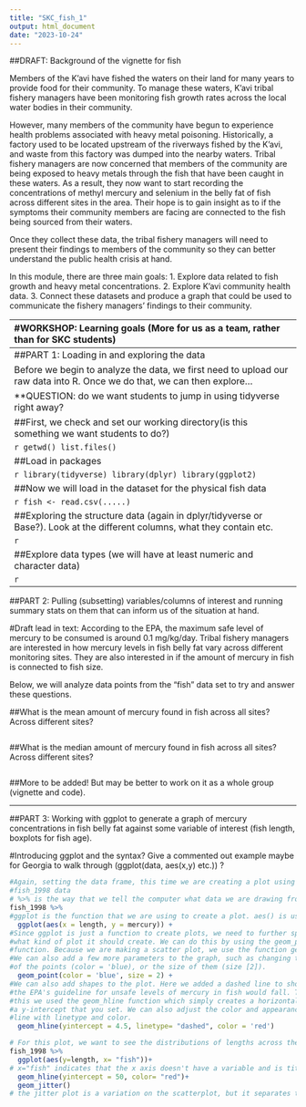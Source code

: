 ```yaml
---
title: "SKC_fish_1"
output: html_document
date: "2023-10-24"
---
```


##DRAFT: Background of the vignette for fish

Members of the K’avi have fished the waters on their land for many years
to provide food for their community. To manage these waters, K'avi tribal fishery managers have been monitoring fish growth rates across the local water bodies in their community. 


However, many members of the community have begun to experience 
health problems associated with heavy metal poisoning. 
Historically, a factory used to be located upstream of the riverways fished by 
the K’avi, and waste from this factory was dumped into the nearby waters. 
Tribal fishery managers are now concerned that members of the community 
are being exposed to heavy metals through the fish that have been caught in these
waters. As a result, they now want to start recording the concentrations of methyl
mercury and selenium in the belly fat of fish across different sites in the area.
Their hope is to gain insight as to if the symptoms their community 
members are facing are connected to the fish being sourced from their waters. 


Once they collect these data, the tribal fishery managers will need to present 
their findings to members of the community so they can better understand the
public health crisis at hand. 


In this module, there are three main goals: 
1. Explore data related to fish growth and heavy metal concentrations.
2. Explore K'avi community health data.
3. Connect these datasets and produce a graph that could be used 
to communicate the fishery managers' findings to their community. 

--------------------------------------------------------------------------------
#WORKSHOP: Learning goals (More for us as a team, rather than for SKC students)

1. Students become more comfortable opening R and loading in data from an 
external data file. 
  - Considerations: do we want this file to be a csv? 
  
2. Students gain exposure to basic commands to explore their data before 
they begin to analyze it. 
  - Considerations: are these coded in baseR, do we want students to use tidyverse?
  
3. Students gain experience loading in packages (tidyverse and ggplot). 

4. Students gain exposure to working with different data types(numeric, characters)

5. Students gain exposure to basic summary statistic arguments in R to pull the 
mean, median, max, and min values for different variables in the dataset. 

6. Students become equipped with how to make a graph in R (tidyverse, ggplot) 
using variables pulled from a larger dataset. Can open a discussion point: 
how do we present data in a way that can help us understand the problem at hand?
(i.e. in this case, it may be plotting mercury concentrations found in fish 
along different sites, and showing it next to a graph of mercury found in people
across different sites)


--------------------------------------------------------------------------------
##PART 1: Loading in and exploring the data

Before we begin to analyze the data, we first need to upload our raw data into R. 
Once we do that, we can then explore...

**QUESTION: do we want students to jump in using tidyverse right away?

##First, we check and set our working directory(is this something we want students
to do?)

```r
getwd()
list.files()
```


##Load in packages 

```r

library(tidyverse)
library(dplyr)
library(ggplot2)
```



##Now we will load in the dataset for the physical fish data

```r
fish <- read.csv(.....)
```



##Exploring the structure data (again in dplyr/tidyverse or Base?). Look at the 
different columns, what they contain etc. 

```r

```



##Explore data types (we will have at least numeric and character data)

```r

```


--------------------------------------------------------------------------------
##PART 2: Pulling (subsetting) variables/columns of interest and running summary
stats on them that can inform us of the situation at hand. 


#Draft lead in text: According to the EPA, the maximum safe level of mercury to 
be consumed is around 0.1 mg/kg/day. Tribal fishery managers are interested in how
mercury levels in fish belly fat vary across different monitoring sites. They are 
also interested in if the amount of mercury in fish is connected to fish 
size. 

Below, we will analyze data points from the "fish" data set to try and answer 
these questions. 


##What is the mean amount of mercury found in fish across all sites? Across 
different sites? 

```r

```


##What is the median amount of mercury found in fish across all sites? Across 
different sites? 

```r

```


##More to be added! But may be better to work on it as a whole group (vignette
and code). 


--------------------------------------------------------------------------------
##PART 3: Working with ggplot to generate a graph of mercury concentrations in 
fish belly fat against some variable of interest (fish length, boxplots for 
fish age). 


#Introducing ggplot and the syntax? Give a commented out example maybe for 
Georgia to walk through (ggplot(data, aes(x,y) etc.)) ? 

```r

#Again, setting the data frame, this time we are creating a plot using the 
#fish_1998 data
# %>% is the way that we tell the computer what data we are drawing from
fish_1998 %>%
#ggplot is the function that we are using to create a plot. aes() is used to tell ggplot #what we want to see on each axis, in this case x= length and y= mercury.
  ggplot(aes(x = length, y = mercury)) +
#Since ggplot is just a function to create plots, we need to further specify
#what kind of plot it should create. We can do this by using the geom_point
#function. Because we are making a scatter plot, we use the function geom_point().
#We can also add a few more parameters to the graph, such as changing the color
#of the points (color = 'blue), or the size of them (size [2]).
  geom_point(color = 'blue', size = 2) +
#We can also add shapes to the plot. Here we added a dashed line to show where 
#the EPA's guideline for unsafe levels of mercury in fish would fall. To create 
#this we used the geom_hline function which simply creates a horizontal line at
#a y-intercept that you set. We can also adjust the color and appearance of the 
#line with linetype and color.
  geom_hline(yintercept = 4.5, linetype= "dashed", color = 'red')
```


```r
# For this plot, we want to see the distributions of lengths across the fish and how many #of them are above 60 cm. We'll start with a very similar order of steps as the scatterplot #we just made.
fish_1998 %>%
  ggplot(aes(y=length, x= "fish"))+
# x="fish" indicates that the x axis doesn't have a variable and is titled fish. This #allows us to look at the variation in lengths of fish independent of another variable.
  geom_hline(yintercept = 50, color= "red")+
  geom_jitter()
# the jitter plot is a variation on the scatterplot, but it separates the data so that we #can distinguish how many points are above 60 cm. To see the difference, try geom_point () #and then geom_jitter ()!
```





